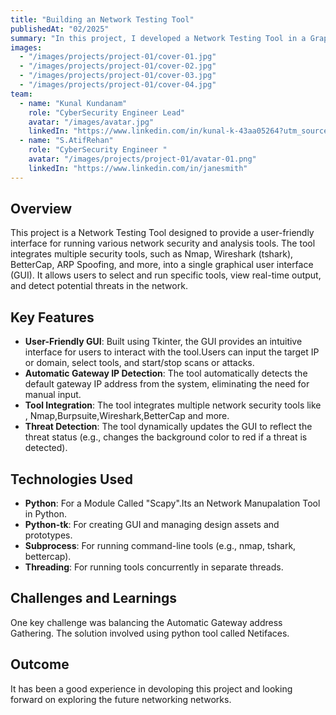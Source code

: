 ```yaml
---
title: "Building an Network Testing Tool"
publishedAt: "02/2025"
summary: "In this project, I developed a Network Testing Tool in a Graphical User Interface ."
images:
  - "/images/projects/project-01/cover-01.jpg"
  - "/images/projects/project-01/cover-02.jpg"
  - "/images/projects/project-01/cover-03.jpg"
  - "/images/projects/project-01/cover-04.jpg"
team:
  - name: "Kunal Kundanam"
    role: "CyberSecurity Engineer Lead"
    avatar: "/images/avatar.jpg"
    linkedIn: "https://www.linkedin.com/in/kunal-k-43aa05264?utm_source=share&utm_campaign=share_via&utm_content=profile&utm_medium=android_app/"
  - name: "S.AtifRehan"
    role: "CyberSecurity Engineer "
    avatar: "/images/projects/project-01/avatar-01.png"
    linkedIn: "https://www.linkedin.com/in/janesmith"
---
```


## Overview

This project is a Network Testing Tool designed to provide a user-friendly interface for running various network security and analysis tools.
The tool integrates multiple security tools, such as Nmap, Wireshark (tshark), BetterCap, ARP Spoofing, and more, into a single graphical user interface (GUI).
It allows users to select and run specific tools, view real-time output, and detect potential threats in the network. 
## Key Features

- **User-Friendly GUI**: Built using Tkinter, the GUI provides an intuitive interface for users to interact with the tool.Users can input the target IP or domain, select tools, and start/stop scans or attacks.
- **Automatic Gateway IP Detection**: The tool automatically detects the default gateway IP address from the system, eliminating the need for manual input.
- **Tool Integration**: The tool integrates multiple network security tools like , Nmap,Burpsuite,Wireshark,BetterCap and more.
- **Threat Detection**: The tool dynamically updates the GUI to reflect the threat status (e.g., changes the background color to red if a threat is detected).

## Technologies Used

- **Python**: For a Module Called "Scapy".Its an Network Manupalation Tool in Python.
- **Python-tk**: For creating GUI and managing design assets and prototypes.
- **Subprocess**: For running command-line tools (e.g., nmap, tshark, bettercap).
- **Threading**:  For running tools concurrently in separate threads.

## Challenges and Learnings

One key challenge was balancing the Automatic Gateway address Gathering. The solution involved using python tool called Netifaces.
## Outcome

It has been a good experience in devoloping this project and looking forward on exploring the future networking networks.